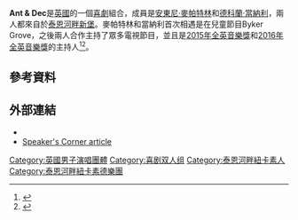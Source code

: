 {{Infobox comedian
| name             = Ant & Dec
| image            = [[File:Ant_and_Dec_in_Cardiff_Bay.jpg|330px]]
| caption          =
| current_members  = [[安東尼·麥帕特林|安東尼·麥帕特林]]<br/>[[德科蘭·當納利|德科蘭·當納利]]
| active           = 1988–現在
| notable_work     = 
| website          = [http://www.officialantanddec.com Official website]
| medium           = [[電視|電視]]
| genre            = 
}}
'''Ant & Dec'''是[[英國|英國]]的一個[[喜劇|喜劇]]組合，成員是[[安東尼·麥帕特林|安東尼·麥帕特林]]和[[德科蘭·當納利|德科蘭·當納利]]，兩人都來自於[[泰恩河畔新堡|泰恩河畔新堡]]。麥帕特林和當納利首次相遇是在兒童節目Byker Grove，之後兩人合作主持了眾多電視節目，並且是[[2015年全英音樂獎|2015年全英音樂獎]]和[[2016年全英音樂獎|2016年全英音樂獎]]的主持人<ref>{{Cite web |url=http://img.thesun.co.uk/multimedia/archive/01700/dec1_1700738a.jpg |title=The Sun archive |accessdate=2016-05-11 |archive-date=2013-03-29 |archive-url=https://web.archive.org/web/20130329191831/http://img.thesun.co.uk/multimedia/archive/01700/dec1_1700738a.jpg |dead-url=no }}</ref><ref>{{Cite web |url=http://i.huffpost.com/gen/1053750/thumbs/o-ANT-AND-DEC-570.jpg?6 |title=Huffington Post archive |accessdate=2016-05-11 |archive-date=2016-03-04 |archive-url=https://web.archive.org/web/20160304023022/http://i.huffpost.com/gen/1053750/thumbs/o-ANT-AND-DEC-570.jpg?6 |dead-url=no }}</ref>。

==參考資料==
{{Reflist|30em}}

==外部連結==
* {{official website|http://www.OfficialAntandDec.com/}}
* [http://www.speakerscorner.co.uk/file/8fc40dd9ae348ca237beb915aa56b261/ant-and-dec-celebrity-presenters-personal-appearance-awards-hosts.html Speaker's Corner article]{{Wayback|url=http://www.speakerscorner.co.uk/file/8fc40dd9ae348ca237beb915aa56b261/ant-and-dec-celebrity-presenters-personal-appearance-awards-hosts.html |date=20120514155640 }}

[[Category:英國男子演唱團體|Category:英國男子演唱團體]]
[[Category:喜剧双人组|Category:喜剧双人组]]
[[Category:泰恩河畔紐卡素人|Category:泰恩河畔紐卡素人]]
[[Category:泰恩河畔紐卡素德樂團|Category:泰恩河畔紐卡素德樂團]]